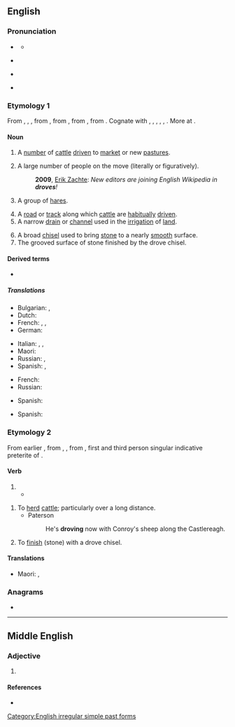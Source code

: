 ==English==

===Pronunciation===
* {{a|RP}} {{IPA|/dɹəʊv/|lang=en}}
** {{rhymes|əʊv|lang=en}}
* {{a|GenAm}} {{audio-pron|en-us-drove.ogg|ipa=/dɹoʊv/|lang=en|country=us}}
* {{rfv-pronunciation|lang=en}} {{IPA|/ˈdɹɔʊf/|lang=en}} <!-- Where is it used? Ferike333 -->
* {{audio|en-uk-drove.ogg|Audio (UK)|lang=en}}

===Etymology 1===
From {{etyl|enm|en}} {{m|enm|drove}}, {{m|enm|drof}}, {{m|enm|draf}}, from {{etyl|ang|en}} {{m|ang|drāf||action of driving; a driving out, expulsion; drove, herd, band; company, band; road along which cattle are driven}}, from {{etyl|gem-pro|en}} {{m|gem-pro|*draibō||a drive, push, movement, drove}}, from {{etyl|ine-pro|en}} {{m|ine-pro|*dʰreybʰ-||to drive, push}}, from {{etyl|ine-pro|en}} {{m|ine-pro|*dʰer-||cloudy, dirty, muddy}}. Cognate with {{cog|sco|drave}}, {{m|sco|dreef||drove, crowd}}, {{cog|nl|dreef||a walkway, wide road with trees, drove}}, {{cog|gmh|treip||a drove}}, {{cog|sv|drev||a drive, drove}}, {{cog|is|dreif||a scattering, distribution}}. More at {{l|en|drive}}.

====Noun====
{{en-noun}}

# A [[number]] of [[cattle]] [[drive]]n to [[market]] or new [[pasture]]s.
# {{lb|en|usually|in the plural}} A large number of people on the move (literally or figuratively).
#: '''2009''', [http://infodisiac.com/blog/2009/12/new-editors-are-joining-english-wikipedia-in-droves/ Erik Zachte]: ''New editors are joining English Wikipedia in '''droves'''!''
# {{lb|en|collective}} A group of [[hare]]s.
# A [[road]] or [[track]] along which [[cattle]] are [[habitually]] [[drive]]n.
# A narrow [[drain]] or [[channel]] used in the [[irrigation]] of [[land]].
#: {{rfquotek|Simmonds}}
# A broad [[chisel]] used to bring [[stone]] to a nearly [[smooth]] surface.
# The grooved surface of stone finished by the drove chisel.

====Derived terms====
* {{l|en|in droves}}

=====Translations=====
{{trans-top|a number of cattle driven to market or new pastures}}
* Bulgarian: {{t|bg|черда|sc=Cyrl}}, {{t+|bg|стадо|sc=Cyrl}}
* Dutch: {{t+|nl|kudde}}
* French: {{t+|fr|troupeau|m}}, {{t+|fr|manade|f}}, {{t+|fr|horde|f}}
* German: {{t+|de|Herde|f}}
{{trans-mid}}
* Italian: {{t+|it|mandria|f}}, {{t+|it|armento|m}}, {{t+|it|branco|m}}
* Maori: {{t|mi|whiunga}}
* Russian: {{t+|ru|гурт|m}}, {{t+|ru|ста́до|n}}
* Spanish: {{t+|es|manada|f}}, {{t+|es|tropa|f}} {{qualifier|Arg., Bol., Par. and Ur.}}
{{trans-bottom}}

{{trans-top|a large number of people on the move}}
* French: {{t+|fr|foule|f}}
* Russian: {{t+|ru|толпа́|f}}
{{trans-mid}}
* Spanish: {{t+|es|legión|f}}
{{trans-bottom}}

{{trans-top|a road or track along which cattle are habitually driven}}
* Spanish: {{t+|es|cañada}}
{{trans-mid}}
{{trans-bottom}}

===Etymology 2===
From earlier {{m|en|drave}}, from {{etyl|enm|en}} {{m|enm|drave}}, {{m|enm|draf}}, from {{etyl|ang|en}} {{m|ang|drāf}}, first and third person singular indicative preterite of {{m|ang|drīfan||to drive}}.

====Verb====
{{head|en|verb form}}

# {{en-simple past of|drive}}
#* {{quote-book|year=1898|author={{w|Winston Churchill (novelist)|Winston Churchill}}
|title={{w|The Celebrity}}|chapter=2
|passage=I had occasion […] to make a somewhat long business trip to Chicago, and on my return […] I found Farrar awaiting me in the railway station. He smiled his wonted fraction by way of greeting, […], and finally leading me to his buggy, turned and '''drove''' out of town.}}

{{en-verb|drov}}

# To [[herd]] [[cattle]]; particularly over a long distance.
#* Paterson
#*: He's '''droving''' now with Conroy's sheep along the Castlereagh.
# {{lb|en|transitive}} To [[finish]] (stone) with a drove chisel.

====Translations====
{{trans-top|to herd cattle, to move cattle over a long distance}}
* Maori: {{t|mi|whiu}}, {{t|mi|whiuwhiu kararehe}}
{{trans-mid}}
{{trans-bottom}}

===Anagrams===
* {{anagrams|en|Dover|Dovre|Voder|roved|vedro|vored}}

[[Category:English irregular simple past forms]]

----

==Middle English==

===Adjective===
{{enm-adj}}

# {{alt form|drof|lang=enm}}

====References====
* {{R:MED Online|entry= drof (adj.) |id=MED12671 |accessdate=21 June 2018}}